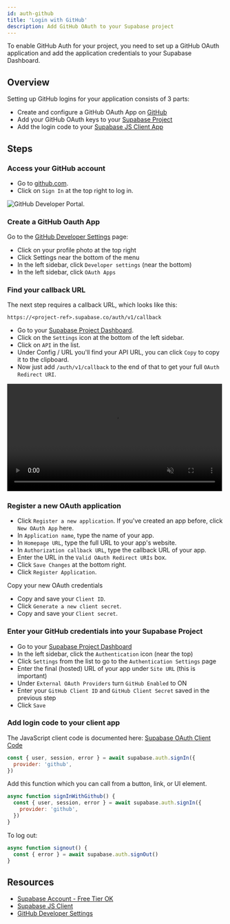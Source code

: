 ```yaml
---
id: auth-github
title: 'Login with GitHub'
description: Add GitHub OAuth to your Supabase project
---
```



To enable GitHub Auth for your project, you need to set up a GitHub OAuth application and add the application credentials to your Supabase Dashboard.

## Overview

Setting up GitHub logins for your application consists of 3 parts:

- Create and configure a GitHub OAuth App on [GitHub](https://github.com)
- Add your GitHub OAuth keys to your [Supabase Project](https://app.supabase.com)
- Add the login code to your [Supabase JS Client App](https://github.com/supabase/supabase-js)

## Steps

### Access your GitHub account

- Go to [github.com](https://github.com).
- Click on `Sign In` at the top right to log in.

![GitHub Developer Portal.](/img/guides/auth-github/github-portal.png)

### Create a GitHub Oauth App

Go to the [GitHub Developer Settings](https://github.com/settings/developers) page:

- Click on your profile photo at the top right
- Click Settings near the bottom of the menu
- In the left sidebar, click `Developer settings` (near the bottom)
- In the left sidebar, click `OAuth Apps`

### Find your callback URL

The next step requires a callback URL, which looks like this:

`https://<project-ref>.supabase.co/auth/v1/callback`

- Go to your [Supabase Project Dashboard](https://app.supabase.com).
- Click on the `Settings` icon at the bottom of the left sidebar.
- Click on `API` in the list.
- Under Config / URL you'll find your API URL, you can click `Copy` to copy it to the clipboard.
- Now just add `/auth/v1/callback` to the end of that to get your full `OAuth Redirect URI`.

<video width="99%" muted playsInline controls="true">
  <source
    src="/docs/videos/api/api-url-and-key.mp4"
    type="video/mp4"
    muted
    playsInline
  />
</video>

### Register a new OAuth application

- Click `Register a new application`. If you've created an app before, click `New OAuth App` here.
- In `Application name`, type the name of your app.
- In `Homepage URL`, type the full URL to your app's website.
- In `Authorization callback URL`, type the callback URL of your app.
- Enter the URL in the `Valid OAuth Redirect URIs` box.
- Click `Save Changes` at the bottom right.
- Click `Register Application`.

Copy your new OAuth credentials

- Copy and save your `Client ID`.
- Click `Generate a new client secret`.
- Copy and save your `Client secret`.

### Enter your GitHub credentials into your Supabase Project

- Go to your [Supabase Project Dashboard](https://app.supabase.com)
- In the left sidebar, click the `Authentication` icon (near the top)
- Click `Settings` from the list to go to the `Authentication Settings` page
- Enter the final (hosted) URL of your app under `Site URL` (this is important)
- Under `External OAuth Providers` turn `GitHub Enabled` to ON
- Enter your `GitHub Client ID` and `GitHub Client Secret` saved in the previous step
- Click `Save`

### Add login code to your client app

The JavaScript client code is documented here: [Supabase OAuth Client Code](/docs/reference/javascript/auth-signin#sign-in-using-third-party-providers)

```js
const { user, session, error } = await supabase.auth.signIn({
  provider: 'github',
})
```

Add this function which you can call from a button, link, or UI element.

```js
async function signInWithGithub() {
  const { user, session, error } = await supabase.auth.signIn({
    provider: 'github',
  })
}
```

To log out:

```js
async function signout() {
  const { error } = await supabase.auth.signOut()
}
```

## Resources

- [Supabase Account - Free Tier OK](https://supabase.com)
- [Supabase JS Client](https://github.com/supabase/supabase-js)
- [GitHub Developer Settings](https://github.com/settings/developers)
